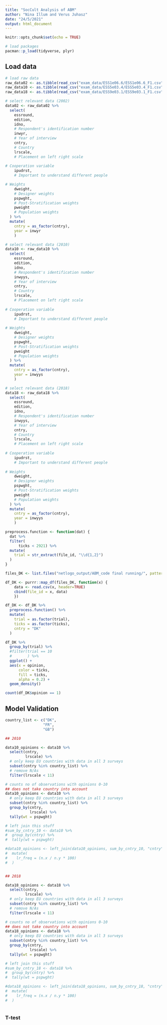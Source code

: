 ```yaml
---
title: "SocCult Analysis of ABM"
author: "Nina Illum and Verus Juhasz"
date: "24/5/2021"
output: html_document
---
```


```r
knitr::opts_chunk$set(echo = TRUE)

# load packages
pacman::p_load(tidyverse, plyr)

```


## Load data

```r
# load raw data
raw_data02 <- as.tibble(read_csv("exam_data/ESS1e06.6/ESS1e06.6_F1.csv"))
raw_data10 <- as.tibble(read_csv("exam_data/ESS5e03.4/ESS5e03.4_F1.csv"))
raw_data18 <- as.tibble(read_csv("exam_data/ESS9e03.1/ESS9e03.1_F1.csv"))

# select relevant data (2002)
data02 <- raw_data02 %>% 
  select(
    essround,
    edition,
    idno,
    # Respondent's identification number
    inwyr,
    # Year of interview
    cntry,
    # Country
    lrscale,
    # Placement on left right scale
    
# Cooperation variable
    ipudrst,
    # Important to understand different people

# Weights
    dweight,
    # Designer weights
    pspwght,
    # Post-Stratification weights
    pweight
    # Population weights
  ) %>% 
  mutate(
    cntry = as_factor(cntry),
    year = inwyr
    )

# select relevant data (2010)
data10 <- raw_data10 %>% 
  select(
    essround,
    edition,
    idno,
    # Respondent's identification number
    inwyys,
    # Year of interview
    cntry,
    # Country
    lrscale,
    # Placement on left right scale
    
# Cooperation variable
    ipudrst,
    # Important to understand different people
    
# Weights
    dweight,
    # Designer weights
    pspwght,
    # Post-Stratification weights
    pweight
    # Population weights
  ) %>% 
  mutate(
    cntry = as_factor(cntry),
    year = inwyys
    )

# select relevant data (2018)
data18 <- raw_data18 %>%
  select(
    essround,
    edition,
    idno,
    # Respondent's identification number
    inwyys,
    # Year of interview
    cntry,
    # Country
    lrscale,
    # Placement on left right scale
    
# Cooperation variable
    ipudrst,
    # Important to understand different people
    
# Weights
    dweight,
    # Designer weights
    pspwght,
    # Post-Stratification weights
    pweight
    # Population weights
  ) %>% 
  mutate(
    cntry = as_factor(cntry),
    year = inwyys
    )

```


```r

preprocess.function <- function(dat) {
  dat %>% 
  filter(
      ticks < 2921) %>% 
  mutate(
    trial = str_extract(file_id, "\\d{1,2}")
  )
}

```


```r

files_DK <- list.files("netlogo_output/ABM_code final running/", pattern = "^output-data_DK.*?\\.csv", full.names = TRUE, recursive = T)

df_DK <- purrr::map_df(files_DK, function(x) {
	data <- read.csv(x, header=TRUE)
	cbind(file_id = x, data)
	})

df_DK <- df_DK %>% 
  preprocess.function() %>% 
  mutate(
    trial = as.factor(trial),
    ticks = as.factor(ticks),
    cntry = "DK"
  )

```


```r

df_DK %>% 
  group_by(trial) %>% 
  #filter(trial == 10
  #       ) %>% 
  ggplot() +
  aes(x = opinion,
      color = ticks,
      fill = ticks,
      alpha = 0.2) +
  geom_density()

count(df_DK$opinion == 1)


```



## Model Validation

```r

country_list <- c("DK",
                 "FR",
                 "GB")

## 2010

data10_opinions <- data10 %>% 
  select(cntry,
         lrscale) %>% 
  # only keep EU countries with data in all 3 surveys
  subset(cntry %in% country_list) %>% 
  # remove N/As
  filter(lrscale < 11)

# counts no of observations with opinions 0-10
## does not take country into account
data10_opinions <- data10 %>% 
  # only keep EU countries with data in all 3 surveys
  subset(cntry %in% country_list) %>% 
  group_by(cntry,
           lrscale) %>% 
  tally(wt = pspwght)

# left join this stuff
#sum_by_cntry_10 <- data10 %>% 
#  group_by(cntry) %>% 
#  tally(wt = pspwght)

#data10_opinions <- left_join(data10_opinions, sum_by_cntry_10, "cntry") %>% 
#  mutate(
#    lr_freq = (n.x / n.y * 100)
#  )


## 2018

data18_opinions <- data18 %>% 
  select(cntry,
         lrscale) %>% 
  # only keep EU countries with data in all 3 surveys
  subset(cntry %in% country_list) %>% 
  # remove N/As
  filter(lrscale < 11)

# counts no of observations with opinions 0-10
## does not take country into account
data18_opinions <- data18 %>% 
  # only keep EU countries with data in all 3 surveys
  subset(cntry %in% country_list) %>% 
  group_by(cntry,
           lrscale) %>% 
  tally(wt = pspwght)

# left join this stuff
#sum_by_cntry_18 <- data18 %>% 
#  group_by(cntry) %>% 
#  tally(wt = pspwght)

#data18_opinions <- left_join(data18_opinions, sum_by_cntry_18, "cntry") %>% 
#  mutate(
#    lr_freq = (n.x / n.y * 100)
#  )



```


### T-test

```r

```







